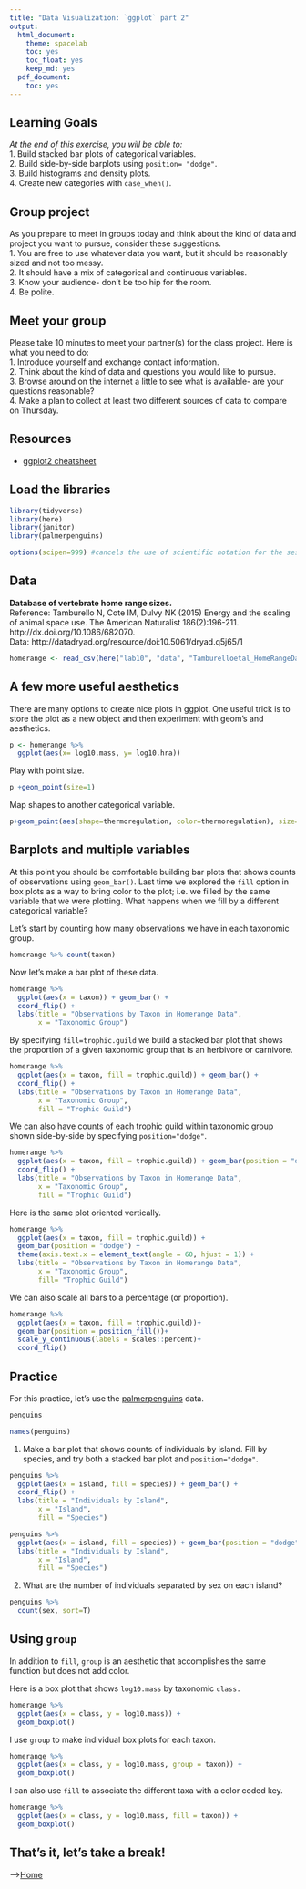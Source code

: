 ```yaml
---
title: "Data Visualization: `ggplot` part 2"
output:
  html_document: 
    theme: spacelab
    toc: yes
    toc_float: yes
    keep_md: yes
  pdf_document:
    toc: yes
---
```


## Learning Goals
*At the end of this exercise, you will be able to:*    
1. Build stacked bar plots of categorical variables.  
2. Build side-by-side barplots using `position= "dodge"`.  
3. Build histograms and density plots.  
4. Create new categories with `case_when()`.  

## Group project  
As you prepare to meet in groups today and think about the kind of data and project you want to pursue, consider these suggestions.  
1. You are free to use whatever data you want, but it should be reasonably sized and not too messy.  
2. It should have a mix of categorical and continuous variables.  
3. Know your audience- don't be too hip for the room.  
4. Be polite.  

## Meet your group
Please take 10 minutes to meet your partner(s) for the class project. Here is what you need to do:  
1. Introduce yourself and exchange contact information.  
2. Think about the kind of data and questions you would like to pursue.  
3. Browse around on the internet a little to see what is available- are your questions reasonable?    
4. Make a plan to collect at least two different sources of data to compare on Thursday.  

## Resources
- [ggplot2 cheatsheet](https://www.rstudio.com/wp-content/uploads/2015/03/ggplot2-cheatsheet.pdf)

## Load the libraries
```r
library(tidyverse)
library(here)
library(janitor)
library(palmerpenguins)
```

```r
options(scipen=999) #cancels the use of scientific notation for the session
```

## Data
**Database of vertebrate home range sizes.**  
Reference: Tamburello N, Cote IM, Dulvy NK (2015) Energy and the scaling of animal space use. The American Naturalist 186(2):196-211. http://dx.doi.org/10.1086/682070.  
Data: http://datadryad.org/resource/doi:10.5061/dryad.q5j65/1  
```r
homerange <- read_csv(here("lab10", "data", "Tamburelloetal_HomeRangeDatabase.csv"), na = c("", "NA", "\\"))
```

## A few more useful aesthetics
There are many options to create nice plots in ggplot. One useful trick is to store the plot as a new object and then experiment with geom's and aesthetics.
```r
p <- homerange %>% 
  ggplot(aes(x= log10.mass, y= log10.hra))
```

Play with point size.
```r
p +geom_point(size=1)
```

Map shapes to another categorical variable.
```r
p+geom_point(aes(shape=thermoregulation, color=thermoregulation), size=1.75)
```

## Barplots and multiple variables
At this point you should be comfortable building bar plots that shows counts of observations using `geom_bar()`. Last time we explored the `fill` option in box plots as a way to bring color to the plot; i.e. we filled by the same variable that we were plotting. What happens when we fill by a different categorical variable?  

Let's start by counting how many observations we have in each taxonomic group.
```r
homerange %>% count(taxon)
```

Now let's make a bar plot of these data.
```r
homerange %>% 
  ggplot(aes(x = taxon)) + geom_bar() +
  coord_flip() +
  labs(title = "Observations by Taxon in Homerange Data",
       x = "Taxonomic Group")
```

By specifying `fill=trophic.guild` we build a stacked bar plot that shows the proportion of a given taxonomic group that is an herbivore or carnivore.
```r
homerange %>% 
  ggplot(aes(x = taxon, fill = trophic.guild)) + geom_bar() +
  coord_flip() +
  labs(title = "Observations by Taxon in Homerange Data",
       x = "Taxonomic Group",
       fill = "Trophic Guild")
```

We can also have counts of each trophic guild within taxonomic group shown side-by-side by specifying `position="dodge"`.
```r
homerange %>% 
  ggplot(aes(x = taxon, fill = trophic.guild)) + geom_bar(position = "dodge") +
  coord_flip() +
  labs(title = "Observations by Taxon in Homerange Data",
       x = "Taxonomic Group",
       fill = "Trophic Guild")
```

Here is the same plot oriented vertically.
```r
homerange %>% 
  ggplot(aes(x = taxon, fill = trophic.guild)) +
  geom_bar(position = "dodge") +
  theme(axis.text.x = element_text(angle = 60, hjust = 1)) +
  labs(title = "Observations by Taxon in Homerange Data",
       x = "Taxonomic Group",
       fill= "Trophic Guild")
```

We can also scale all bars to a percentage (or proportion).
```r
homerange %>% 
  ggplot(aes(x = taxon, fill = trophic.guild))+
  geom_bar(position = position_fill())+ 
  scale_y_continuous(labels = scales::percent)+
  coord_flip()
```

## Practice
For this practice, let's use the [palmerpenguins](https://allisonhorst.github.io/palmerpenguins/articles/intro.html) data.  

```r
penguins 
```
```r
names(penguins)
```


1. Make a bar plot that shows counts of individuals by island. Fill by species, and try both a stacked bar plot and `position="dodge"`.
```r
penguins %>% 
  ggplot(aes(x = island, fill = species)) + geom_bar() +
  coord_flip() +
  labs(title = "Individuals by Island",
       x = "Island",
       fill = "Species")
```

```r
penguins %>% 
  ggplot(aes(x = island, fill = species)) + geom_bar(position = "dodge") +theme(axis.text.x = element_text(angle = 0, hjust = 0.5)) +
  labs(title = "Individuals by Island",
       x = "Island",
       fill = "Species")
```

2. What are the number of individuals separated by sex on each island?
```r
penguins %>% 
  count(sex, sort=T)
```

## Using `group`
In addition to `fill`, `group` is an aesthetic that accomplishes the same function but does not add color.

Here is a box plot that shows `log10.mass` by taxonomic `class.`
```r
homerange %>% 
  ggplot(aes(x = class, y = log10.mass)) +
  geom_boxplot()
```

I use `group` to make individual box plots for each taxon.
```r
homerange %>% 
  ggplot(aes(x = class, y = log10.mass, group = taxon)) +
  geom_boxplot()
```

I can also use `fill` to associate the different taxa with a color coded key.
```r
homerange %>% 
  ggplot(aes(x = class, y = log10.mass, fill = taxon)) +
  geom_boxplot()
```

## That's it, let's take a break!   

-->[Home](https://jmledford3115.github.io/datascibiol/)